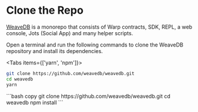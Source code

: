 
# Clone the Repo

[WeaveDB](https://github.com/weavedb/weavedb) is a monorepo that consists of Warp contracts, SDK, REPL, a web console, Jots (Social App) and many helper scripts.

Open a terminal and run the following commands to clone the WeaveDB repository and install its dependencies.

<Tabs items={['yarn', 'npm']}>
  <Tab>
  ```bash copy
git clone https://github.com/weavedb/weavedb.git
cd weavedb
yarn
  ```
  </Tab>
  <Tab>
  ```bash copy
git clone https://github.com/weavedb/weavedb.git
cd weavedb
npm install
  ```
  </Tab>
</Tabs>